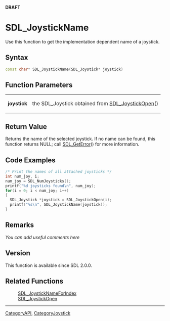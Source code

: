 <span color="red">'''DRAFT'''</span>

= SDL_JoystickName =
Use this function to get the implementation dependent name of a joystick.


== Syntax ==
<syntaxhighlight lang='c++'>
const char* SDL_JoystickName(SDL_Joystick* joystick)
</syntaxhighlight>

== Function Parameters ==
{|
|'''joystick'''
|the SDL_Joystick obtained from [[SDL_JoystickOpen]]()
|}

== Return Value ==
Returns the name of the selected joystick.  If no name can be found, this function returns NULL; call [[SDL_GetError]]() for more information.

== Code Examples ==

<syntaxhighlight lang='c++'>
/* Print the names of all attached joysticks */
int num_joy, i;
num_joy = SDL_NumJoysticks();
printf("%d joysticks found\n", num_joy);
for(i = 0; i < num_joy; i++)
{
  SDL_Joystick *joystick = SDL_JoystickOpen(i);
  printf("%s\n", SDL_JoystickName(joystick));
}
</syntaxhighlight>

== Remarks ==
''You can add useful comments here''

<!-- #Leave this section as-is unless you have a remark to put in.  In that case, replace ''You can add useful comments here'' with your remark(s) following the Style Guide instructions.  Leave the rest of the markup alone and delete this comment. -->

== Version ==
This function is available since SDL 2.0.0.

== Related Functions ==
:[[SDL_JoystickNameForIndex]]
:[[SDL_JoystickOpen]]

----
[[CategoryAPI]], [[CategoryJoystick]]
